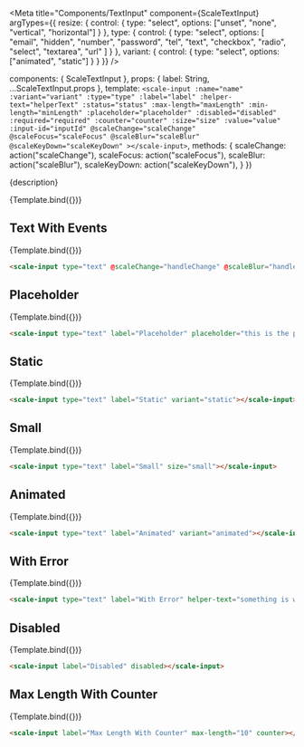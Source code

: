 
<Meta
  title="Components/TextInput"
  component={ScaleTextInput}
  argTypes={{
    resize: {
      control: {
        type: "select",
        options: ["unset", "none", "vertical", "horizontal"]
      }
    },
    type: {
      control: {
        type: "select",
        options: [
          "email",
          "hidden",
          "number",
          "password",
          "tel",
          "text",
          "checkbox",
          "radio",
          "select",
          "textarea",
          "url"
        ]
      }
    },
    variant: {
      control: { type: "select", options: ["animated", "static"] }
    }
  }}
/>

  components: { ScaleTextInput },
  props: {
    label: String,
    ...ScaleTextInput.props
  },
  template: `
    <scale-input
      :name="name"
      :variant="variant"
      :type="type"
      :label="label"
      :helper-text="helperText"
      :status="status"
      :max-length="maxLength"
      :min-length="minLength"
      :placeholder="placeholder"
      :disabled="disabled"
      :required="required"
      :counter="counter"
      :size="size"
      :value="value"
      :input-id="inputId"
      @scaleChange="scaleChange"
      @scaleFocus="scaleFocus"
      @scaleBlur="scaleBlur"
      @scaleKeyDown="scaleKeyDown"
    ></scale-input>
  `,
  methods: {
    scaleChange: action("scaleChange"),
    scaleFocus: action("scaleFocus"),
    scaleBlur: action("scaleBlur"),
    scaleKeyDown: action("scaleKeyDown"),
  }
})

<Description>{description}</Description>

<Preview withSource="none">
  <Story
    name="Standard"
    args={{
      label: "An input"
    }}
  >
    {Template.bind({})}
  </Story>
</Preview>

<Props story="Standard" />


## Text With Events

<Preview withSource="none">
  <Story
    name="Text With Events"
    args={{
      label: "Text With Events",
    }}
  >
    {Template.bind({})}
  </Story>
</Preview>

```html
<scale-input type="text" @scaleChange="handleChange" @scaleBlur="handleBlur" @scaleFocus="handleFocus" @scaleKeyDown="handleKeyDown"></scale-input>
```


## Placeholder

<Preview withSource="none">
  <Story
    name="Placeholder"
    args={{
      label: "Placeholder",
      placeholder: "this is the placeholder",
    }}
  >
    {Template.bind({})}
  </Story>
</Preview>

```html
<scale-input type="text" label="Placeholder" placeholder="this is the placeholder"></scale-input>
```


## Static

<Preview withSource="none">
  <Story
    name="Static"
    args={{
      label: "Static",
      variant: "static",
    }}
  >
    {Template.bind({})}
  </Story>
</Preview>

```html
<scale-input type="text" label="Static" variant="static"></scale-input>
```


## Small

<Preview withSource="none">
  <Story
    name="Small"
    args={{
      label: "Small",
      size: 'small',
      variant: 'animated'
    }}
  >
    {Template.bind({})}
  </Story>
</Preview>

```html
<scale-input type="text" label="Small" size="small"></scale-input>
```


## Animated

<Preview withSource="none">
  <Story
    name="Animated"
    args={{
      label: "Animated",
      variant: "animated",
    }}
  >
    {Template.bind({})}
  </Story>
</Preview>

```html
<scale-input type="text" label="Animated" variant="animated"></scale-input>
```

## With Error

<Preview withSource="none">
  <Story
    name="With Error"
    args={{
      label: "With Error",
      status: "error",
      helperText: "something is wrong"
    }}
  >
    {Template.bind({})}
  </Story>
</Preview>

```html
<scale-input type="text" label="With Error" helper-text="something is wrong" status="error"></scale-input>
```


## Disabled

<Preview withSource="none">
  <Story
    name="Disabled"
    args={{
      label: "Disabled",
      disabled: true,
    }}
  >
    {Template.bind({})}
  </Story>
</Preview>

```html
<scale-input label="Disabled" disabled></scale-input>
```


## Max Length With Counter

<Preview withSource="none">
  <Story
    name="Max Length With Counter"
    args={{
      label: "Max Length With Counter",
      maxLength: 10,
      counter: true,
    }}
  >
    {Template.bind({})}
  </Story>
</Preview>

```html
<scale-input label="Max Length With Counter" max-length="10" counter></scale-input>
```

